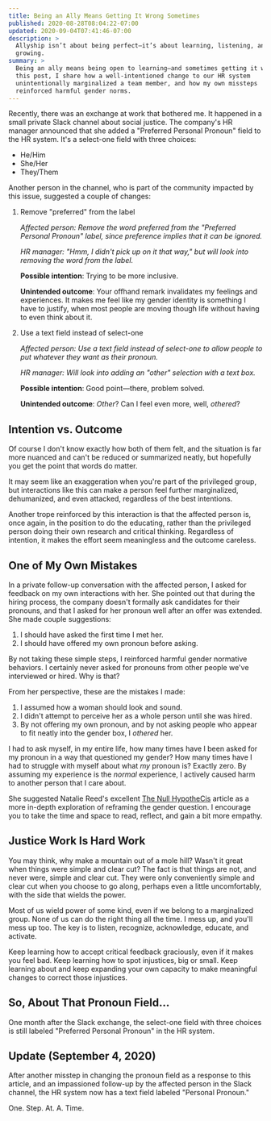 ```yaml
---
title: Being an Ally Means Getting It Wrong Sometimes
published: 2020-08-28T08:04:22-07:00
updated: 2020-09-04T07:41:46-07:00
description: >
  Allyship isn’t about being perfect—it’s about learning, listening, and
  growing.
summary: >
  Being an ally means being open to learning—and sometimes getting it wrong. In
  this post, I share how a well-intentioned change to our HR system
  unintentionally marginalized a team member, and how my own missteps
  reinforced harmful gender norms.
---
```


Recently, there was an exchange at work that bothered me. It happened in a small
private Slack channel about social justice. The company's HR manager announced
that she added a "Preferred Personal Pronoun" field to the HR system. It's a
select-one field with three choices:

- He/Him
- She/Her
- They/Them

Another person in the channel, who is part of the community impacted by this
issue, suggested a couple of changes:

1. Remove "preferred" from the label

   _Affected person: Remove the word preferred from the "Preferred Personal
   Pronoun" label, since preference implies that it can be ignored._

   _HR manager: "Hmm, I didn't pick up on it that way," but will look into
   removing the word from the label._

   **Possible intention**: Trying to be more inclusive.

   **Unintended outcome**: Your offhand remark invalidates my feelings and
   experiences. It makes me feel like my gender identity is something I have to
   justify, when most people are moving though life without having to even think
   about it.

1. Use a text field instead of select-one

   _Affected person: Use a text field instead of select-one to allow people to
   put whatever they want as their pronoun._

   _HR manager: Will look into adding an "other" selection with a text box._

   **Possible intention**: Good point—there, problem solved.

   **Unintended outcome**: _Other_? Can I feel even more, well, _othered_?

## Intention vs. Outcome

Of course I don't know exactly how both of them felt, and the situation is far
more nuanced and can't be reduced or summarized neatly, but hopefully you get
the point that words do matter.

It may seem like an exaggeration when you're part of the privileged group, but
interactions like this can make a person feel further marginalized, dehumanized,
and even attacked, regardless of the best intentions.

Another trope reinforced by this interaction is that the affected person is,
once again, in the position to do the educating, rather than the privileged
person doing their own research and critical thinking. Regardless of intention,
it makes the effort seem meaningless and the outcome careless.

## One of My Own Mistakes

In a private follow-up conversation with the affected person, I asked for
feedback on my own interactions with her. She pointed out that during the hiring
process, the company doesn't formally ask candidates for their pronouns, and
that I asked for her pronoun well after an offer was extended. She made couple
suggestions:

1. I should have asked the first time I met her.
1. I should have offered my own pronoun before asking.

By not taking these simple steps, I reinforced harmful gender normative
behaviors. I certainly never asked for pronouns from other people we've
interviewed or hired. Why is that?

From her perspective, these are the mistakes I made:

1. I assumed how a woman should look and sound.
1. I didn't attempt to perceive her as a whole person until she was hired.
1. By not offering my own pronoun, and by not asking people who appear to fit
   neatly into the gender box, I _othered_ her.

I had to ask myself, in my entire life, how many times have I been asked for my
pronoun in a way that questioned my gender? How many times have I had to
struggle with myself about what _my_ pronoun is? Exactly zero. By assuming my
experience is the _normal_ experience, I actively caused harm to another person
that I care about.

She suggested Natalie Reed's excellent [The Null HypotheCis][] article as a more
in-depth exploration of reframing the gender question. I encourage you to take
the time and space to read, reflect, and gain a bit more empathy.

## Justice Work Is Hard Work

You may think, why make a mountain out of a mole hill? Wasn't it great when
things were simple and clear cut? The fact is that things are not, and never
were, simple and clear cut. They were only conveniently simple and clear cut
when you choose to go along, perhaps even a little uncomfortably, with the side
that wields the power.

Most of us wield power of some kind, even if we belong to a marginalized group.
None of us can do the right thing all the time. I mess up, and you'll mess up
too. The key is to listen, recognize, acknowledge, educate, and activate.

Keep learning how to accept critical feedback graciously, even if it makes you
feel bad. Keep learning how to spot injustices, big or small. Keep learning
about and keep expanding your own capacity to make meaningful changes to correct
those injustices.

## So, About That Pronoun Field…

One month after the Slack exchange, the select-one field with three choices is
still labeled "Preferred Personal Pronoun" in the HR system.

## Update (September 4, 2020)

After another misstep in changing the pronoun field as a response to this
article, and an impassioned follow-up by the affected person in the Slack
channel, the HR system now has a text field labeled "Personal Pronoun."

One. Step. At. A. Time.

[the null hypothecis]: https://freethoughtblogs.com/nataliereed/2012/04/17/the-null-hypothecis/
